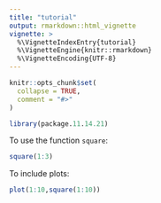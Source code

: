 ```yaml
---
title: "tutorial"
output: rmarkdown::html_vignette
vignette: >
  %\VignetteIndexEntry{tutorial}
  %\VignetteEngine{knitr::rmarkdown}
  %\VignetteEncoding{UTF-8}
---
```


```r
knitr::opts_chunk$set(
  collapse = TRUE,
  comment = "#>"
)
```

```r
library(package.11.14.21)
```

To use the function `square`:
```r
square(1:3)

```

To include plots:
```r
plot(1:10,square(1:10))
```

